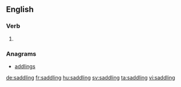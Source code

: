 ==English==

===Verb===
{{head|en}}

# {{present participle of|saddle}}

===Anagrams===
* [[addlings#English|addlings]]

[[de:saddling]]
[[fr:saddling]]
[[hu:saddling]]
[[sv:saddling]]
[[ta:saddling]]
[[vi:saddling]]